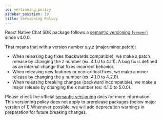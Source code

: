 ```yaml
---
id: versioning_policy
sidebar_position: 10
title: Versioning Policy
---
```


React Native Chat SDK package follows a [semantic versioning (`semver`)](https://semver.org/) since v4.0.0.

That means that with a version number x.y.z (major.minor.patch):

- When releasing bug fixes (backwards compatible), we make a patch release by changing the z number (ex: 4.1.0 to 4.1.1). A bug fix is defined as an internal change that fixes incorrect behavior.
- When releasing new features or non-critical fixes, we make a minor release by changing the y number (ex: 4.1.0 to 4.2.0).
- When releasing breaking changes (backward incompatible), we make a major release by changing the x number (ex: 4.1.0 to 5.0.0).

Please check the official [semantic versioning](https://semver.org/#summary) docs for more information. This versioning policy does not apply to prerelease packages (below major version of 1)
Whenever possible, we will add deprecation warnings in preparation for future breaking changes.
